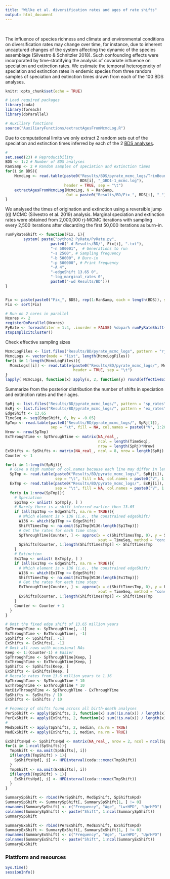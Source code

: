 ```yaml
---
title: "Wilke et al. diversification rates and ages of rate shifts"
output: html_document
---
```


<br>

The influence of species richness and climate and environmental conditions on diversification rates may change over time, for instance, due to inherent uncaptured changes of the system affecting the dynamic of the species assemblage (Silvestro & Schnitzler 2018). Such confounding effects were incorporated by time‑stratifying the analysis of covariate influence on speciation and extinction rates. 
We estimate the temporal heterogeneity of speciation and extinction rates in endemic species from three random samples of speciation and extinction times drawn from each of the 100 BDS analyses. 

```r
knitr::opts_chunk$set(echo = TRUE)
```


```r
# Load required packages
library(coda)
library(foreach)
library(doParallel)

# Auxiliary functions
source("AuxiliaryFunctions/extractAgesFromMcmcLog.R")
```


Due to computational limits we only extract 2 random sets out of the speciation and extinction times inferred by each of the 2 [BDS analyses](https://thauffe.github.io/OhridDiatomDiversification/endemic_richness.html).

```r
# 
set.seed(23) # Reproducibility
BDS <- 1:2 # Number of BDS analyses
RanSamp <- 2 # Random samples of speciation and extinction times
for(i in BDS){
    McmcLog <- read.table(paste0("Results/BDS/pyrate_mcmc_logs/TrimBounded_",
                                 BDS[i], "_GBD1-1_mcmc.log"), 
                          header = TRUE, sep = "\t")
    extractAgesFromMcmcLog(McmcLog, N = RanSamp, 
                           Out = paste0("Results/BD/Fix_", BDS[i], "_")) 
}
```


We analysed the times of origination and extinction using a reversible jump (rj) MCMC (Silvestro et al. 2019) analysis. Marginal speciation and extinction rates were obtained from 2,000,000 rj-MCMC iterations with sampling every 2,500 iterations after discarding the first 50,000 iterations as burn-in. 

```r
runPyRateShift <- function(Fix, i){
        system( paste("python2 PyRate/PyRate.py",
                    paste0("-d Results/BD/", Fix[i], ".txt"),
                    "-n 500001",  # Generations to run
                    "-s 2500", # Sampling frequency 
                    "-b 50000", # Burn-in
                    "-p 500000", # Print frequency
                    "-A 4", 
                    "-edgeShift 13.65 0",
                    "-log_marginal_rates 0",
                    paste0("-wd Results/BD"))) 
}


Fix <- paste(paste0("Fix_", BDS), rep(1:RanSamp, each = length(BDS)), sep = "_")
Fix <- sort(Fix)

# Run on 2 cores in parallel
Ncores <- 2
registerDoParallel(Ncores)
PyRate <- foreach(iter = 1:4, .inorder = FALSE) %dopar% runPyRateShift(Fix, iter)
stopImplicitCluster()
```

Check effective sampling sizes

```r
McmcLogFiles <- list.files("Results/BD/pyrate_mcmc_logs", pattern = "rj_mcmc.log")
McmcLogs <- vector(mode = "list", length(McmcLogFiles)) 
for(i in 1:length(McmcLogFiles)){
  McmcLogs[[i]] <- read.table(paste0("Results/BD/pyrate_mcmc_logs/", McmcLogFiles[i]), 
                              header = TRUE, sep = "\t")
}
lapply( McmcLogs, function(x) apply(x, 2, function(y) round(effectiveSize(as.mcmc(y)))))
```

Summarize from the posterior distribution the number of shifts in speciation and extinction rates and their ages. 

```r
SpRj <- list.files("Results/BD/pyrate_mcmc_logs/", pattern = "sp_rates")
ExRj <- list.files("Results/BD/pyrate_mcmc_logs/", pattern = "ex_rates")
EdgeShift <- 13.65
TimeSeq <- seq(EdgeShift, 0, by = -0.05) 
SpTmp <- read.table(paste0("Results/BD/pyrate_mcmc_logs/", SpRj[1]), 
                    sep = "\t", fill = NA, col.names = paste0("V", 1:20))
Nrow <- nrow(SpTmp)
ExThroughTime <- SpThroughTime <- matrix(NA_real_, 
                                         ncol = length(TimeSeq), 
                                         nrow = length(SpRj)*Nrow)
ExShifts <- SpShifts <- matrix(NA_real_, ncol = 8, nrow = length(SpRj) * Nrow)
Counter <- 1

for(i in 1:length(SpRj)){
  # Give a high number of col.names because each line may differ in length
  SpTmp <- read.table(paste0("Results/BD/pyrate_mcmc_logs/", SpRj[i]), 
                      sep = "\t", fill = NA, col.names = paste0("V", 1:20))
  ExTmp <- read.table(paste0("Results/BD/pyrate_mcmc_logs/", ExRj[i]), 
                      sep = "\t", fill = NA, col.names = paste0("V", 1:20))
  for(y in 1:nrow(SpTmp)){
    # Speciation
    Sp1Tmp <- unlist( SpTmp[y, ] )
    # Rarely there is a shift inferred earlier then 13.65
    if (all(Sp1Tmp <= EdgeShift, na.rm = TRUE)){
      # Which element is > 136 (i.e., the constrained edgeShift)
      W136 <- which(Sp1Tmp >= EdgeShift)
      ShiftTimesTmp <- na.omit(Sp1Tmp[W136:length(Sp1Tmp)])
      # Get the rates for each time step:
      SpThroughTime[Counter, ] <- approx(x = c(ShiftTimesTmp, 0), y = Sp1Tmp[1:(W136-1)], 
                                         xout = TimeSeq, method = "constant")$y
      SpShifts[Counter, 1:length(ShiftTimesTmp)] <- ShiftTimesTmp
    }
    # Extinction
    Ex1Tmp <- unlist( ExTmp[y, ] )
    if (all(Ex1Tmp <= EdgeShift, na.rm = TRUE)){
      # Which element is > 136 (i.e., the constrained edgeShift)
      W136 <- which(Ex1Tmp >= EdgeShift)
      ShiftTimesTmp <- na.omit(Ex1Tmp[W136:length(Ex1Tmp)])
      # Get the rates for each time step:
      ExThroughTime[Counter, ] <- approx(x = c(ShiftTimesTmp, 0), y = Ex1Tmp[1:(W136-1)], 
                                         xout = TimeSeq, method = "constant")$y
      ExShifts[Counter, 1:length(ShiftTimesTmp)] <- ShiftTimesTmp
    }
    Counter <- Counter + 1
  }
}

# Omit the fixed edge shift of 13.65 million years
SpThroughTime <- SpThroughTime[, -1]
ExThroughTime <- ExThroughTime[, -1]
SpShifts <- SpShifts[, -1]
ExShifts <- ExShifts[, -1]
# Omit all rows with occasional NAs 
Keep <- 1:(Counter-1) # Easier
SpThroughTime <- SpThroughTime[Keep, ]
ExThroughTime <- ExThroughTime[Keep, ]
SpShifts <- SpShifts[Keep, ]
ExShifts <- ExShifts[Keep, ]
# Rescale rates from 13.6 million years to 1.36
SpThroughTime <- SpThroughTime * 10
ExThroughTime <- ExThroughTime * 10
NetDivThroughTime <- SpThroughTime - ExThroughTime
SpShifts <- SpShifts / 10
ExShifts <- ExShifts / 10

# Fequency of shifts found across all birth-death analyses
PerSpShift <- apply(SpShifts, 2, function(x) sum(!is.na(x)) / length(x))
PerExShift <- apply(ExShifts, 2, function(x) sum(!is.na(x)) / length(x))
# 
MedSpShift <- apply(SpShifts, 2, median, na.rm = TRUE) 
MedExShift <- apply(ExShifts, 2, median, na.rm = TRUE) 

ExShiftsHpd <- SpShiftsHpd <- matrix(NA_real_, nrow = 2, ncol = ncol(SpShifts))
for(i in 1:ncol(SpShifts)){
  TmpShift <- na.omit(SpShifts[, i])
  if(length(TmpShift) > 1){
    SpShiftsHpd[, i] <- HPDinterval(coda:::mcmc(TmpShift))
  }
  TmpShift <- na.omit(ExShifts[, i])
  if(length(TmpShift) > 1){
    ExShiftsHpd[, i] <- HPDinterval(coda:::mcmc(TmpShift))
  }
}

SummarySpShift <- rbind(PerSpShift, MedSpShift, SpShiftsHpd) 
SummarySpShift <- SummarySpShift[, SummarySpShift[1, ] != 0] 
rownames(SummarySpShift) <- c("Frequency", "Age", "LwrHPD", "UprHPD")
colnames(SummarySpShift) <- paste("Shift", 1:ncol(SummarySpShift))
SummarySpShift

SummaryExShift <- rbind(PerExShift, MedExShift, ExShiftsHpd) 
SummaryExShift <- SummaryExShift[, SummaryExShift[1, ] != 0] 
rownames(SummaryExShift) <- c("Frequency", "Age", "LwrHPD", "UprHPD")
colnames(SummaryExShift) <- paste("Shift", 1:ncol(SummaryExShift))
SummaryExShift

```


### Plattform and resources

```r
Sys.time()
sessionInfo()
```

